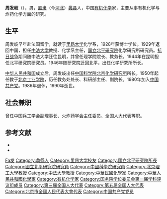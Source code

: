 '''周发岐'''（{{bd|1901年||1990年||catIdx=Zhou周}}），男，[[直隶省|直隶]]（今[[河北|河北]]）[[蠡县|蠡县]]人，中国[[有机化学|有机化学]]家，主要从事有机化学与炸药化学方面的研究。

== 生平 ==
周发岐早年赴法国留学，就读于[[里昂大学|里昂大学]]化学系，1928年获博士学位。1929年返回中国，担任[[中法大学|中法大学]]教授、化学系主任，[[国立北平研究院|国立北平研究院]]化学研究所研究员。[[抗日战争|抗日战争]]期间随中法大学迁往昆明，并曾任理学院院长、教务长。1944年在昆明担任北平研究院研究员。1946年随研究院迁回北平，出任化学研究所所长。

[[中华人民共和国|中华人民共和国]]成立后，周发岐出任[[中国科学院北京化学研究所|中国科学院北京化学研究所]]所长。1950年起任教于[[北京工业学院|北京工业学院]]，历任教务处处长、科研部主任、副院长。1980年加入[[中国共产党|中国共产党]]。1986年退休，1990年逝世。

== 社会兼职 ==
曾任中国兵工学会副理事长、火炸药学会主任委员、全国人大代表等职。

== 参考文献 ==
{{reflist}}
{{ReflistH}}
* {{cite book|title=《民国人物大辞典》|author=徐友春|publisher=河北人民出版社|year=1991}}
* {{cite book|title=《中华当代文化名人大辞典》|author=张品兴、殷登祥、陈有进等|publisher=中国广播电视出版社|year=1992}}
{{ReflistF}}

{{国务院学位委员会第一届学科评议组/工学}}

{{Authority control}}
{{DEFAULTSORT:Zhou周}}
[[Category:周姓|Fa发]]
[[Category:蠡縣人|Category:蠡縣人]]
[[Category:里昂大学校友|Category:里昂大学校友]]
[[Category:國立北平研究院所長|Category:國立北平研究院所長]]
[[Category:國立北平研究院研究員|Category:國立北平研究院研究員]]
[[Category:中國科學院研究員|Category:中國科學院研究員]]
[[Category:北京理工大學教授|Category:北京理工大學教授]]
[[Category:中法大學教授|Category:中法大學教授]]
[[Category:中華民國化學家|Category:中華民國化學家]]
[[Category:中華人民共和國化學家|Category:中華人民共和國化學家]]
[[Category:有机化学家|Category:有机化学家]]
[[Category:国务院学位委员会第一届学科评议组成员|Category:国务院学位委员会第一届学科评议组成员]]
[[Category:第三届全国人大代表|Category:第三届全国人大代表]]
[[Category:第五届全国人大代表|Category:第五届全国人大代表]]
[[Category:北京市全國人民代表大會代表|Category:北京市全國人民代表大會代表]]
[[Category:中国共产党党员|Category:中国共产党党员]]